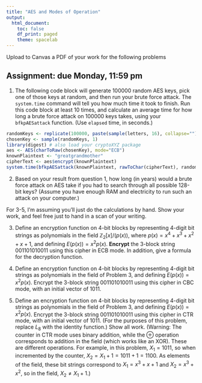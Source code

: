 ```yaml
---
title: "AES and Modes of Operation"
output:
  html_document:
    toc: false
    df_print: paged
    theme: spacelab
---
```


Upload to Canvas a PDF of your work for the following problems

## Assignment: due Monday, 11:59 pm

1. The following code block will generate 100000 random AES keys, pick one of those keys at random, and then run your brute force attack. The `system.time` command will tell you how much time it took to finish. Run this code block at least 10 times, and calculate an average time for how long a brute force attack on 100000 keys takes, using your `bfkpAESattack` function. (Use `elapsed` time, in seconds.)

```r
randomKeys <- replicate(100000, paste(sample(letters, 16), collapse=""))
chosenKey <- sample(randomKeys, 1)
library(digest) # also load your cryptoXYZ package
aes <- AES(charToRaw(chosenKey), mode="ECB")
knownPlaintext <- "greatgrandmother"
cipherText <- aes$encrypt(knownPlaintext)
system.time(bfkpAESattack(knownPlaintext, rawToChar(cipherText), randomKeys))
```

2. Based on your result from question 1, how long (in years) would a brute force attack on AES take if you had to search through all possible 128-bit keys? (Assume you have enough RAM and electricity to run such an attack on your computer.)

For 3-5, I'm assuming you'll just do the calculations by hand. Show your work, and feel free just to hand in a scan of your writing.

3. Define an encryption function on 4-bit blocks by representing 4-digit bit strings as polynomials in the field $\mathbb{Z}_2[x]/(p(x))$, where $p(x) = x^4+x^3+x^2+x+1$, and defining $E(p(x)) = x^2 p(x)$. **Encrypt** the 3-block string $001101010011$ using this cipher in ECB mode. In addition, give a formula for the decryption function.

4. Define an encryption function on 4-bit blocks by representing 4-digit bit strings as polynomials in the field of Problem 3, and defining $E(p(x)) = x^2 p(x)$. Encrypt the 3-block string $001101010011$ using this cipher in CBC mode, with an initial vector of $1011$. 

5. Define an encryption function on 4-bit blocks by representing 4-digit bit strings as polynomials in the field of Problem 3, and defining $E(p(x)) = x^2 p(x)$. Encrypt the 3-block string $001101010011$ using this cipher in CTR mode, with an initial vector of $1011$. (For the purposes of this problem, replace $L_8$ with the identity function.) Show all work. (Warning: The counter in CTR mode uses binary addition, while the $\oplus$ operation corresponds to addition in the field (which works like an XOR). These are different operations. For example, in this problem, $X_1 = 1011$, so when incremented by the counter, $X_2 = X_1 + 1 = 1011+1=1100$. As elements of the field, these bit strings correspond to $X_1 = x^3+x+1$ and $X_2 = x^3+x^2$, so in the field, $X_2 \neq X_1 + 1$.)
